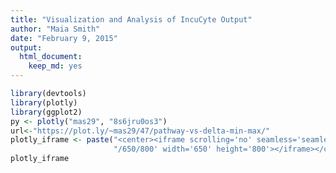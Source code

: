 ```yaml
---
title: "Visualization and Analysis of IncuCyte Output"
author: "Maia Smith"
date: "February 9, 2015"
output:
  html_document:
    keep_md: yes
---
```


```r
library(devtools)
library(plotly)
library(ggplot2)
py <- plotly("mas29", "8s6jru0os3")
url<-"https://plot.ly/~mas29/47/pathway-vs-delta-min-max/" 
plotly_iframe <- paste("<center><iframe scrolling='no' seamless='seamless' src='", url, 
                       "/650/800' width='650' height='800'></iframe></center>", sep = "")
plotly_iframe
```


